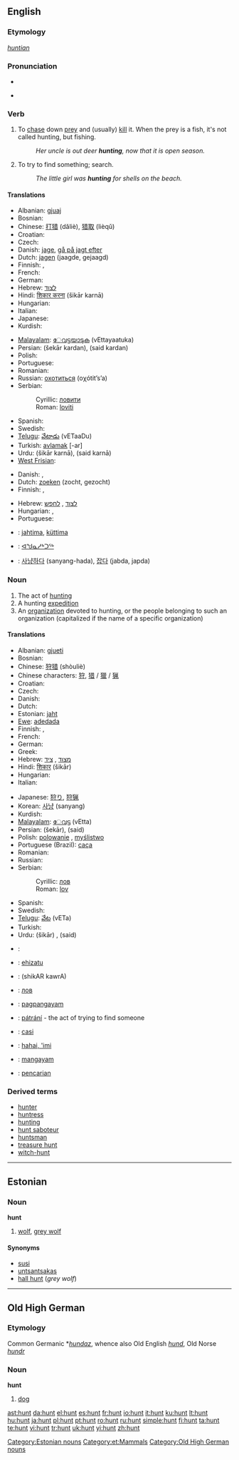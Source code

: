 {{wikipedia|dab=hunt}}
{{also|Hunt}}
==English==

===Etymology===
{{OE.}} ''[[huntian]]''

===Pronunciation===
* {{audio|en-us-hunt.ogg|Audio (US)}}

* {{rhymes|ʌnt}}

===Verb===
{{en-verb}}

# To [[chase]] down [[prey]] and (usually) [[kill]] it. When the prey is a fish, it's not called hunting, but fishing.
#: ''Her uncle is out deer '''hunting''', now that it is open season.''
# To try to find something; search.
#: ''The little girl was '''hunting''' for shells on the beach.''

====Translations====
{{trans-top|to chase down prey}}
* Albanian: [[gjuaj]]
* Bosnian: {{t-|bs|loviti}}
* Chinese: [[打猎]] (dǎliè), [[猎取]] (lièqǔ)
* Croatian: {{t-|hr|loviti}}
* Czech: {{t-|cs|lovit}}
* Danish: [[jage]], [[gå på jagt efter]]
* Dutch: [[jagen]] (jaagde, gejaagd)
* Finnish: {{t-|fi|metsästää}}, {{t-|fi|jahdata}}
* French: {{t+|fr|chasser}}
* German: {{t+|de|jagen}}
* Hebrew: [[לצוד]] {{romanization of Hebrew|latsúd}}
* Hindi: [[शिकार करना]] (šikār karnā)
* Hungarian: {{t+|hu|vadászik}}
* Italian: {{t+|it|cacciare}}
* Japanese: {{t+|ja|狩る|sc=Jpan}}
* Kurdish: {{KUchar|[[ڕاودان]]}}
{{trans-mid}}
* [[Malayalam]]: [[േവട്ടയാടുക]] (vEttayaatuka)
* Persian: {{fa-Arab|[[شکار کردن]]}} (šekār kardan), {{fa-Arab|[[صید کردن]]}} (said kardan)
* Polish: {{t-|pl|polować}}
* Portuguese: {{t+|pt|caçar}}
* Romanian: {{t|ro|vâna}}
* Russian: [[охотиться]] (oχótit’s’a) {{impf}}
* Serbian:
*: Cyrillic: [[ловити]]
*: Roman: [[loviti]]
* Spanish: {{t+|es|cazar}}
* Swedish: {{t-|sv|jaga}}
* [[Telugu]]: [[వేటాడు]] (vETaaDu)
* Turkish: [[avlamak]] [-ar]
* Urdu: {{ur-Arab|[[شکار کرنا]]}} (šikār karnā), {{ur-Arab|[[صید کرنا]]}} (said karnā)
* [[West Frisian]]: {{t+|fy|jeie|xs=West Frisian}}
{{trans-bottom}}

{{trans-top|to search for something}}
* Danish: {{t+|da|søge}}, {{t-|da|lede}}
* Dutch: [[zoeken]] (zocht, gezocht)
* Finnish: {{t-|fi|metsästää}}, {{t-|fi|jahdata}}
{{trans-mid}}
* Hebrew: [[לצוד]] {{romanization of Hebrew|latsúd}}, [[לחפש]] {{romanization of Hebrew|lekhapés}}
* Hungarian: {{t+|hu|vadászik}}, {{t+|hu|kutat}}
* Portuguese: {{t+|pt|caçar}}
{{trans-bottom}}

{{checktrans-top}}
* {{ttbc|Estonian}}: [[jahtima]], [[küttima]]
* {{ttbc|Inuktitut}}: [[ᐊᖑᓇᓱᒃᑐᖅ]]
* {{ttbc|Korean}}: [[사냥하다]] (sanyang-hada), [[잡다]] (jabda, japda)
{{checktrans-bottom}}

===Noun===
{{en-noun}}

# The act of [[hunting]]
# A hunting [[expedition]]
# An [[organization]] devoted to hunting, or the people belonging to such an organization (capitalized if the name of a specific organization)

====Translations====
{{trans-top|the act of hunting, shooting}}
* Albanian: [[gjueti]]
* Bosnian: {{t-|bs|lov|m}}
* Chinese: [[狩猎]] (shòuliè)
* Chinese characters: [[狩]], [[猎]] / [[獵]] / [[猟]]
* Croatian: {{t-|hr|lov|m}}
* Czech: {{t-|cs|lov|m}}
* Danish: {{t-|da|jagt|c}}
* Dutch: {{t+|nl|jacht|m}}
* Estonian: [[jaht]]
* [[Ewe]]: [[adedada]]
* Finnish: {{t+|fi|metsästys}}, {{t+|fi|jahti}}
* French: {{t+|fr|chasse|f}}
* German: {{t+|de|Jagd|f}}
* Greek: {{t+|el|κυνήγι|n|sc=Grek}}
* Hebrew: [[מצוד]] {{romanization of Hebrew|matsód}} {{m}}, [[ציד]] {{romanization of Hebrew|tsáyid}} {{m}}
* Hindi: [[शिकार]] (šikār) {{m}}
* Hungarian: {{t+|hu|vadászat}}
* Italian: {{t+|it|caccia|f}}
{{trans-mid}}
* Japanese: [[狩り]], [[狩猟]]
* Korean: [[사냥]] (sanyang)
* Kurdish: {{KUchar|[[ڕاو]]}}
* [[Malayalam]]: [[േവട്ട]] (vEtta)
* Persian: {{fa-Arab|[[شکار]]}} (šekār), {{fa-Arab|[[صید]]}} (said)
* Polish: [[polowanie]] {{n}}, [[myślistwo]] {{n}}
* Portuguese (Brazil): [[caça]]
* Romanian: {{t|ro|vânătoare}}
* Russian: {{t+|ru|охота|f|tr=oχóta|sc=Cyrl}}
* Serbian:
*: Cyrillic: [[лов]] {{m}}
*: Roman: [[lov#Serbian|lov]] {{m}}
* Spanish: {{t-|es|caza|f}}
* Swedish: {{t+|sv|jakt|c}}
* [[Telugu]]: [[వేట]] (vETa)
* Turkish: {{t+|tr|av}}
* Urdu: {{ur-Arab|[[شکار]]}} (šikār) {{m}}, {{ur-Arab|[[صید]]}} (said) {{f}}
{{trans-bottom}}

{{checktrans-top}}
* {{ttbc|Arabic}}: {{Arab|[[مطاردة]]}}
* {{ttbc|Basque}}: [[ehizatu]]
* {{ttbc|Bengali}}: (shikAR kawrA)
* {{ttbc|Bulgarian}}: [[лов]]
* {{ttbc|Cebuano}}: [[pagpangayam]]
* {{ttbc|Czech}}: [[pátrání]] {{n}} - the act of trying to find someone
* {{ttbc|Esperanto}}: [[casi]]
* {{ttbc|Hawaiian}}: [[hahai, 'imi]]
* {{ttbc|Ilongo}}: [[mangayam]]
* {{ttbc|Indonesian}}: [[pencarian]]
{{checktrans-bottom}}

===Derived terms===
* [[hunter]]
* [[huntress]]
* [[hunting]]
* [[hunt saboteur]]
* [[huntsman]]
* [[treasure hunt]]
* [[witch-hunt]]

----

==Estonian==
{{wikipedia|lang=et}}

===Noun===
'''hunt'''

# [[wolf]], [[grey wolf]]

====Synonyms====
* [[susi]]
* [[untsantsakas]]
* [[hall hunt]] (''grey wolf'')

[[Category:Estonian nouns]]
[[Category:et:Mammals]]

----

==Old High German==

===Etymology===
Common Germanic *''[[hundaz]]'', whence also Old English ''[[hund]]'', Old Norse ''[[hundr]]''

===Noun===
'''hunt''' {{m}}

# [[dog]]

[[Category:Old High German nouns]]

[[ast:hunt]]
[[da:hunt]]
[[el:hunt]]
[[es:hunt]]
[[fr:hunt]]
[[io:hunt]]
[[it:hunt]]
[[ku:hunt]]
[[lt:hunt]]
[[hu:hunt]]
[[ja:hunt]]
[[pl:hunt]]
[[pt:hunt]]
[[ro:hunt]]
[[ru:hunt]]
[[simple:hunt]]
[[fi:hunt]]
[[ta:hunt]]
[[te:hunt]]
[[vi:hunt]]
[[tr:hunt]]
[[uk:hunt]]
[[yi:hunt]]
[[zh:hunt]]